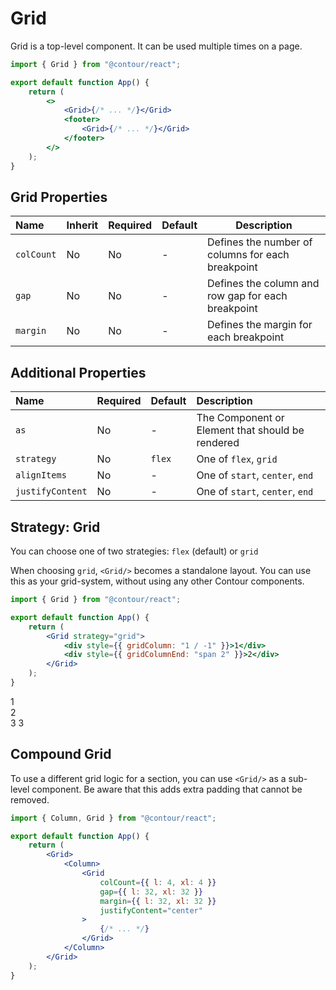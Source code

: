 
<Meta title="Docs/Components/Grid" />

# Grid

Grid is a top-level component. It can be used multiple times on a page.

```jsx
import { Grid } from "@contour/react";

export default function App() {
	return (
		<>
			<Grid>{/* ... */}</Grid>
			<footer>
				<Grid>{/* ... */}</Grid>
			</footer>
		</>
	);
}
```

## Grid Properties

| Name       | Inherit | Required | Default | Description                                        |
| :--------- | :------ | :------- | :------ | -------------------------------------------------- |
| `colCount` | No      | No       | -       | Defines the number of columns for each breakpoint  |
| `gap`      | No      | No       | -       | Defines the column and row gap for each breakpoint |
| `margin`   | No      | No       | -       | Defines the margin for each breakpoint             |

## Additional Properties

| Name             | Required | Default | Description                                      |
| :--------------- | :------- | :------ | :----------------------------------------------- |
| `as`             | No       | -       | The Component or Element that should be rendered |
| `strategy`       | No       | `flex`  | One of `flex`, `grid`                            |
| `alignItems`     | No       | -       | One of `start`, `center`, `end`                  |
| `justifyContent` | No       | -       | One of `start`, `center`, `end`                  |

## Strategy: Grid

You can choose one of two strategies: `flex` (default) or `grid`

When choosing `grid`, `<Grid/>` becomes a standalone layout. You can use this as your grid-system,
without using any other Contour components.

```jsx
import { Grid } from "@contour/react";

export default function App() {
	return (
		<Grid strategy="grid">
			<div style={{ gridColumn: "1 / -1" }}>1</div>
			<div style={{ gridColumnEnd: "span 2" }}>2</div>
		</Grid>
	);
}
```

<Grid strategy="grid">
	<div style={{ gridColumn: "2 / -2" }}>
		<DebugBox>1</DebugBox>
	</div>
	<div style={{ gridColumnEnd: "span 2" }}>
		<DebugBox>2</DebugBox>
	</div>
	<Column colSpan={{ m: 4 }}>
		<DebugBox>3</DebugBox>
	</Column>
	<Column colSpan={{ m: 4 }}>
		<DebugBox>3</DebugBox>
	</Column>
</Grid>

## Compound Grid

To use a different grid logic for a section, you can use `<Grid/>` as a sub-level component. Be
aware that this adds extra padding that cannot be removed.

```jsx
import { Column, Grid } from "@contour/react";

export default function App() {
	return (
		<Grid>
			<Column>
				<Grid
					colCount={{ l: 4, xl: 4 }}
					gap={{ l: 32, xl: 32 }}
					margin={{ l: 32, xl: 32 }}
					justifyContent="center"
				>
					{/* ... */}
				</Grid>
			</Column>
		</Grid>
	);
}
```

<Grid>
	<Rainbow length={12} />
	<Column colSpan={{ l: 9 }}>
		<Grid
			colCount={{ l: 4, xl: 4 }}
			gap={{ l: 32, xl: 32 }}
			margin={{ l: 32, xl: 32 }}
			justifyContent="center"
		>
			<Rainbow length={3} />
		</Grid>
	</Column>
	<Rainbow length={15} />
</Grid>
